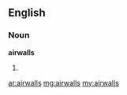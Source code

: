 ==English==

===Noun===
'''airwalls'''

# {{plural of|[[airwall]]}}

[[ar:airwalls]]
[[mg:airwalls]]
[[my:airwalls]]